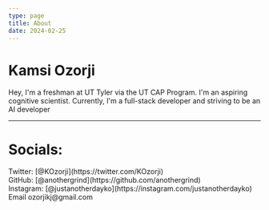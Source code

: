 ```yaml
---
type: page
title: About
date: 2024-02-25
---
```


# Kamsi Ozorji

Hey, I'm a freshman at UT Tyler via the UT CAP Program. I'm an aspiring
cognitive scientist. Currently, I'm a full-stack developer and striving to be an AI developer

---

<h1> Socials: </h1>

<div>
  Twitter: [@KOzorji](https://twitter.com/KOzorji)
  <br />
  GitHub: [@anothergrind](https://github.com/anothergrind)
  <br />
  Instagram: [@justanotherdayko](https://instagram.com/justanotherdayko)
  <br />
  Email ozorjikj@gmail.com
</div>

